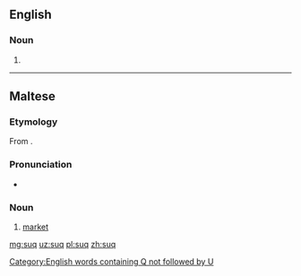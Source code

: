 ==English==

===Noun===
{{en-noun}}

# {{alternative spelling of|souq|lang=en}}

[[Category:English words containing Q not followed by U]]

----

==Maltese==

===Etymology===
From {{etyl|ar|mt}} {{m|ar|سُوق}}.

===Pronunciation===
* {{IPA|/suːʔ/|lang=mt}}

===Noun===
{{mt-noun|m|swieq}}

# [[market]]

[[mg:suq]]
[[uz:suq]]
[[pl:suq]]
[[zh:suq]]